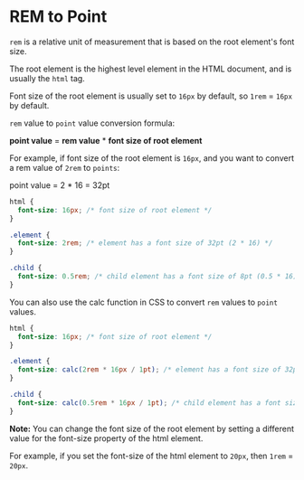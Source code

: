 # REM to Point

`rem` is a relative unit of measurement that is based on the root element's font size. 

The root element is the highest level element in the HTML document, and is usually the `html` tag. 

Font size of the root element is usually set to `16px` by default, so `1rem` = `16px` by default.

`rem` value to `point` value conversion formula:

**point value** = **rem value** * **font size of root element**

For example, if font size of the root element is `16px`, and you want to convert a rem value of `2rem` to `points`:

point value = 2 * 16 = 32pt


```css {{ title: 'CSS Style Sheet' }}
html {
  font-size: 16px; /* font size of root element */
}

.element {
  font-size: 2rem; /* element has a font size of 32pt (2 * 16) */
}

.child {
  font-size: 0.5rem; /* child element has a font size of 8pt (0.5 * 16) */
}

```

You can also use the calc function in CSS to convert `rem` values to `point` values.

```css {{ title: 'CSS Style Sheet with calc function' }}
html {
  font-size: 16px; /* font size of root element */
}

.element {
  font-size: calc(2rem * 16px / 1pt); /* element has a font size of 32pt (2 * 16) */
}

.child {
  font-size: calc(0.5rem * 16px / 1pt); /* child element has a font size of 8pt (0.5 * 16) */
}

```

**Note:** You can change the font size of the root element by setting a different value for the font-size property of the html element. 

For example, if you set the font-size of the html element to `20px`, then `1rem` = `20px`.


